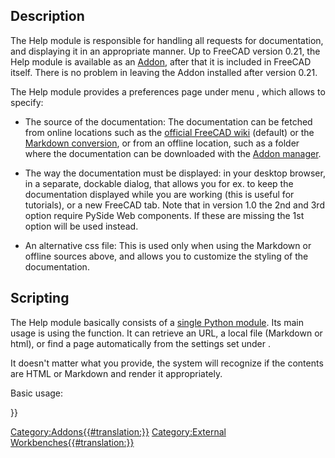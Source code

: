 <languages/>
<translate>

== Description == <!--T:1-->

<!--T:2-->
The Help module is responsible for handling all requests for documentation, and displaying it in an appropriate manner. Up to FreeCAD version 0.21, the Help module is available as an [[Std_AddonMgr|Addon]], after that it is included in FreeCAD itself. There is no problem in leaving the Addon installed after version 0.21.

<!--T:3-->
The Help module provides a preferences page under menu {{MenuCommand|Edit → Preferences → General → Help}}, which allows to specify:

<!--T:4-->
* The source of the documentation: The documentation can be fetched from online locations such as the [https://wiki.freecad.org official FreeCAD wiki] (default) or the [https://github.com/FreeCAD/FreeCAD-documentation Markdown conversion], or from an offline location, such as a folder where the documentation can be downloaded with the [[Std_AddonMgr|Addon manager]].

<!--T:5-->
* The way the documentation must be displayed: in your desktop browser, in a separate, dockable dialog, that allows you for ex. to keep the documentation displayed while you are working (this is useful for tutorials), or a new FreeCAD tab. Note that in version 1.0 the 2nd and 3rd option require PySide Web components. If these are missing the 1st option will be used instead.

<!--T:6-->
* An alternative css file: This is used only when using the Markdown or offline sources above, and allows you to customize the styling of the documentation.

== Scripting == <!--T:7-->

<!--T:8-->
The Help module basically consists of a [https://github.com/FreeCAD/FreeCAD/blob/main/src/Mod/Help/Help.py single Python module]. Its main usage is using the {{Incode|show}} function. It can retrieve an URL, a local file (Markdown or html), or find a page automatically from the settings set under {{MenuCommand|Preferences → General → Help}}.

<!--T:9-->
It doesn't matter what you provide, the system will recognize if the contents are HTML or Markdown and render it appropriately.

<!--T:10-->
Basic usage:

<!--T:11-->
{{Code|code=
import Help
Help.show("Draft Line")
Help.show("Draft_Line")  # works with spaces or underscores
Help.show("https://wiki.freecad.org/Draft_Line")
Help.show("https://gitlab.com/freecad/FreeCAD-documentation/-/raw/main/wiki/Draft_Line.md")
Help.show("/home/myUser/.FreeCAD/Documentation/Draft_Line.md")
Help.show("http://myserver.com/myfolder/Draft_Line.html")
}}


</translate>
{{Userdocnavi{{#translation:}}}}
[[Category:Addons{{#translation:}}]]
[[Category:External Workbenches{{#translation:}}]]